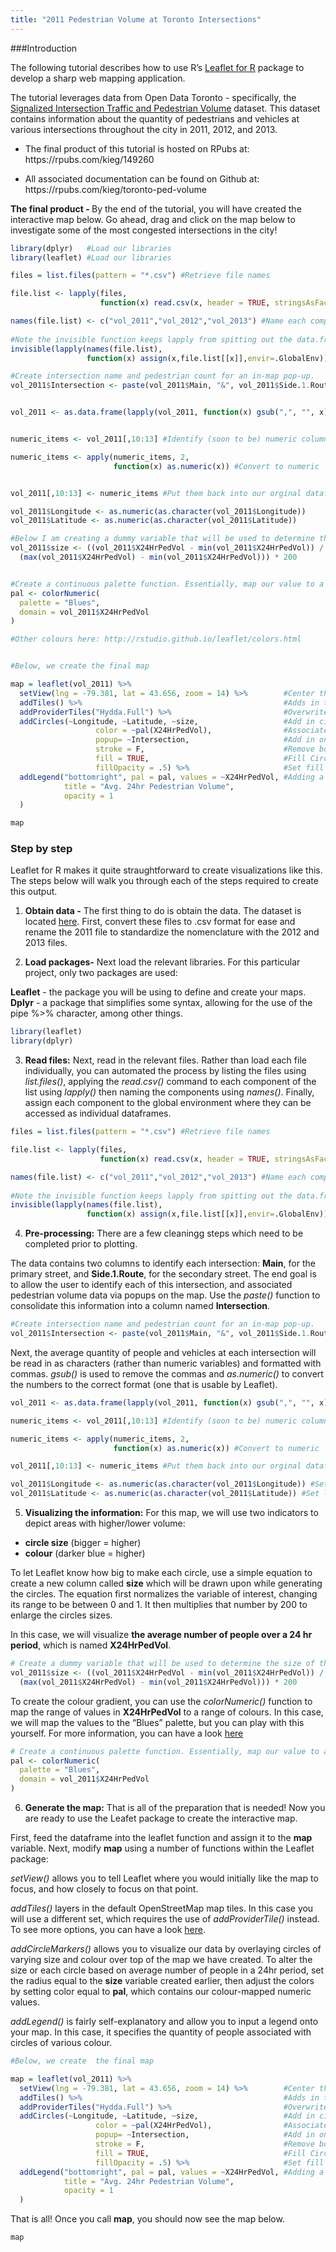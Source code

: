 ```yaml
---
title: "2011 Pedestrian Volume at Toronto Intersections"
---
```


###Introduction

The following tutorial describes how to use R's [Leaflet for R](https://rstudio.github.io/leaflet/) package to develop a sharp web mapping application.  

The tutorial leverages data from Open Data Toronto - specifically, the [Signalized Intersection Traffic and Pedestrian Volume](https://www.toronto.ca/city-government/data-research-maps/open-data/open-data-catalogue/#a7b32b1a-53b7-e85b-4fb0-a4204c985a38) dataset. This dataset contains information about the quantity of pedestrians and vehicles at various intersections throughout the city in 2011, 2012, and 2013. 

* The final product of this tutorial is hosted on RPubs at: https://rpubs.com/kieg/149260

* All associated documentation can be found on Github at: https://rpubs.com/kieg/toronto-ped-volume

**The final product - **By the end of the tutorial, you will have created the interactive map below. Go ahead, drag and click on the map below to investigate some of the most congested intersections in the city!

```r

library(dplyr)   #Load our libraries
library(leaflet) #Load our libraries

files = list.files(pattern = "*.csv") #Retrieve file names

file.list <- lapply(files, 
                    function(x) read.csv(x, header = TRUE, stringsAsFactors = FALSE)) #Read files

names(file.list) <- c("vol_2011","vol_2012","vol_2013") #Name each component of list
 
#Note the invisible function keeps lapply from spitting out the data.frames to the console
invisible(lapply(names(file.list), 
                 function(x) assign(x,file.list[[x]],envir=.GlobalEnv)))

#Create intersection name and pedestrian count for an in-map pop-up.
vol_2011$Intersection <- paste(vol_2011$Main, "&", vol_2011$Side.1.Route, "|", "24hr Pedestrian Volume =", vol_2011$X24HrPedVol)


vol_2011 <- as.data.frame(lapply(vol_2011, function(x) gsub(",", "", x))) #Remove pesky commas from quantity columns


numeric_items <- vol_2011[,10:13] #Identify (soon to be) numeric columns

numeric_items <- apply(numeric_items, 2, 
                       function(x) as.numeric(x)) #Convert to numeric


vol_2011[,10:13] <- numeric_items #Put them back into our orginal dataframe

vol_2011$Longitude <- as.numeric(as.character(vol_2011$Longitude))
vol_2011$Latitude <- as.numeric(as.character(vol_2011$Latitude))

#Below I am creating a dummy variable that will be used to determine the size of the rings in the map
vol_2011$size <- ((vol_2011$X24HrPedVol - min(vol_2011$X24HrPedVol)) /
  (max(vol_2011$X24HrPedVol) - min(vol_2011$X24HrPedVol))) * 200


#Create a continuous palette function. Essentially, map our value to a series of colours to create a gradient
pal <- colorNumeric(
  palette = "Blues",
  domain = vol_2011$X24HrPedVol
)

#Other colours here: http://rstudio.github.io/leaflet/colors.html


#Below, we create the final map

map = leaflet(vol_2011) %>%   
  setView(lng = -79.381, lat = 43.656, zoom = 14) %>%        #Center the map on Toronto
  addTiles() %>%                                             #Adds in the default OpenStreetMap map tiles - we will overwrite in this case
  addProviderTiles("Hydda.Full") %>%                         #Overwrite with Hydda.Full map tile set
  addCircles(~Longitude, ~Latitude, ~size,                   #Add in circles which correspond with pedestrian traffic
                   color = ~pal(X24HrPedVol),                #Associate colour with volume
                   popup= ~Intersection,                     #Add in on-click popup functionality
                   stroke = F,                               #Remove border on circles
                   fill = TRUE,                              #Fill Circles
                   fillOpacity = .5) %>%                     #Set fill opacity
  addLegend("bottomright", pal = pal, values = ~X24HrPedVol, #Adding a legend for colour interpretation
            title = "Avg. 24hr Pedestrian Volume",
            opacity = 1
  )
```

```r
map
```



### Step by step 

Leaflet for R makes it quite straughtforward to create visualizations like this. The steps below will walk you through each of the steps required to create this output. 

1. **Obtain data -** The first thing to do is obtain the data. The dataset is located [here](http://www1.toronto.ca/wps/portal/contentonly?vgnextoid=417aed3c99cc7310VgnVCM1000003dd60f89RCRD&vgnextchannel=1a66e03bb8d1e310VgnVCM10000071d60f89RCRD). First, convert these files to .csv format for ease and rename the 2011 file to standardize the nomenclature with the 2012 and 2013 files. 

2. **Load packages-** Next load the relevant libraries. For this particular project, only two packages are used:

**Leaflet** - the package you will be using to define and create your maps.  
**Dplyr** - a package that simplifies some syntax, allowing for the use of the pipe %>% character, among other things.


```r
library(leaflet) 
library(dplyr)
```

3. **Read files:** Next, read in the relevant files. Rather than load each file individually, you can automated the process by listing the files using *list.files()*, applying the *read.csv()* command to each component of the list using *lapply()* then naming the components using *names()*. Finally, assign each component to the global environment where they can be accessed as individual dataframes.  

```r
files = list.files(pattern = "*.csv") #Retrieve file names

file.list <- lapply(files, 
                    function(x) read.csv(x, header = TRUE, stringsAsFactors = FALSE)) #Read files

names(file.list) <- c("vol_2011","vol_2012","vol_2013") #Name each component of list
 
#Note the invisible function keeps lapply from spitting out the data.frames to the console
invisible(lapply(names(file.list), 
                 function(x) assign(x,file.list[[x]],envir=.GlobalEnv)))
```

4. **Pre-processing:** There are a few cleaningg steps which need to be completed prior to plotting. 

The data contains two columns to identify each intersection: **Main**, for the primary street, and **Side.1.Route**, for the secondary street. The end goal is to allow the user to identify each of this intersection, and associated pedestrian volume data via popups on the map. Use the *paste()* function to consolidate this information into a column named **Intersection**.

```r
#Create intersection name and pedestrian count for an in-map pop-up.
vol_2011$Intersection <- paste(vol_2011$Main, "&", vol_2011$Side.1.Route, "|", "24hr Pedestrian Volume =", vol_2011$X24HrPedVol)
```


Next, the average quantity of people and vehicles at each intersection will be read in as characters (rather than numeric variables) and formatted with commas. *gsub()* is used to remove the commas and *as.numeric()* to convert the numbers to the correct format (one that is usable by Leaflet).

```r
vol_2011 <- as.data.frame(lapply(vol_2011, function(x) gsub(",", "", x))) #Remove pesky commas from quantity columns

numeric_items <- vol_2011[,10:13] #Identify (soon to be) numeric columns

numeric_items <- apply(numeric_items, 2, 
                       function(x) as.numeric(x)) #Convert to numeric

vol_2011[,10:13] <- numeric_items #Put them back into our orginal dataframe

vol_2011$Longitude <- as.numeric(as.character(vol_2011$Longitude)) #Set longitude to numeric
vol_2011$Latitude <- as.numeric(as.character(vol_2011$Latitude)) #Set latitude to numeric
```
  
5. **Visualizing the information:** For this map, we will use two indicators to depict areas with higher/lower volume: 
- **circle size** (bigger = higher)  
- **colour** (darker blue = higher)  
  
To let Leaflet know how big to make each circle, use a simple equation to create a new column called **size** which will be drawn upon while generating the circles. The equation first normalizes the variable of interest, changing its range to be between 0 and 1. It then multiplies that number by 200 to enlarge the circles sizes.  

In this case, we will visualize **the average number of people over a 24 hr period**, which is named **X24HrPedVol**.

```r
# Create a dummy variable that will be used to determine the size of the rings in the map
vol_2011$size <- ((vol_2011$X24HrPedVol - min(vol_2011$X24HrPedVol)) /
  (max(vol_2011$X24HrPedVol) - min(vol_2011$X24HrPedVol))) * 200
```


To create the colour gradient, you can use the *colorNumeric()* function to map the range of values in **X24HrPedVol** to a range of colours. In this case, we will map the values to the "Blues" palette, but you can play with this yourself. For more information, you can have a look [here](http://rstudio.github.io/leaflet/colors.html)


```r
# Create a continuous palette function. Essentially, map our value to a series of colours to create a gradient
pal <- colorNumeric(
  palette = "Blues",
  domain = vol_2011$X24HrPedVol
)
```


6. **Generate the map:** That is all of the preparation that is needed! Now you are ready to use the Leafet package to create the interactive map. 

First, feed the dataframe into the leaflet function and assign it to the **map** variable. Next, modify **map** using a number of functions within the Leaflet package:

*setView()* allows you to tell Leaflet where you would initially like the map to focus, and how closely to focus on that point. 

*addTiles()* layers in the default OpenStreetMap map tiles. In this case you will use a different set, which requires the use of *addProviderTile()* instead. To see more options, you can have a look [here](https://rstudio.github.io/leaflet/basemaps.html).

*addCircleMarkers()* allows you to visualize our data by overlaying circles of varying size and colour over top of the map we have created. To alter the size or each circle based on average number of people in a 24hr period, set the radius equal to the **size** variable created earlier, then adjust the colors by setting color equal to **pal**, which contains our colour-mapped numeric values. 

*addLegend()* is fairly self-explanatory and allow you to input a legend onto your map. In this case, it specifies the quantity of people associated with circles of various colour. 

```r
#Below, we create  the final map

map = leaflet(vol_2011) %>%   
  setView(lng = -79.381, lat = 43.656, zoom = 14) %>%        #Center the map on Toronto
  addTiles() %>%                                             #Adds in the default OpenStreetMap map tiles - we will overwrite in this case
  addProviderTiles("Hydda.Full") %>%                         #Overwrite with Hydda.Full map tile set
  addCircles(~Longitude, ~Latitude, ~size,                   #Add in circles which correspond with pedestrian traffic
                   color = ~pal(X24HrPedVol),                #Associate colour with volume
                   popup= ~Intersection,                     #Add in on-click popup functionality
                   stroke = F,                               #Remove border on circles
                   fill = TRUE,                              #Fill Circles
                   fillOpacity = .5) %>%                     #Set fill opacity
  addLegend("bottomright", pal = pal, values = ~X24HrPedVol, #Adding a legend for colour interpretation
            title = "Avg. 24hr Pedestrian Volume",
            opacity = 1
  )
```



That is all! Once you call **map**, you should now see the map below.

```r
map
```


